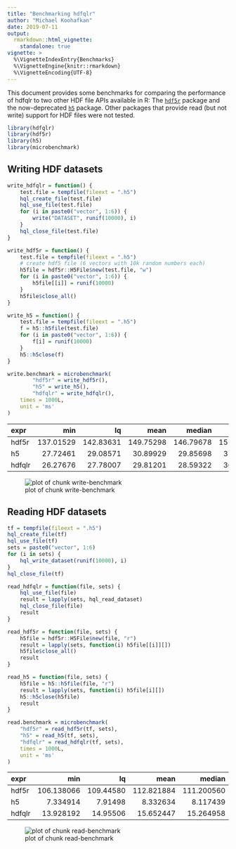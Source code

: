 ```yaml
---
title: "Benchmarking hdfqlr"
author: "Michael Koohafkan"
date: 2019-07-11
output: 
  rmarkdown::html_vignette:
    standalone: true
vignette: >
  %\VignetteIndexEntry{Benchmarks}
  %\VignetteEngine{knitr::rmarkdown}
  %\VignetteEncoding{UTF-8}
---
```


This document provides some benchmarks for comparing the performance
of hdfqlr to two other HDF file APIs available in R: The 
[`hdf5r`](https://cran.r-project.org/package=hdf5r) package 
and the now-deprecated
[`h5`](https://cran.r-project.org/package=h5) package. 
Other packages that provide read (but not write) support for HDF files
were not tested.




```r
library(hdfqlr)
library(hdf5r)
library(h5)
library(microbenchmark)
```


## Writing HDF datasets


```r
write_hdfqlr = function() {
	test.file = tempfile(fileext = ".h5")
	hql_create_file(test.file)
	hql_use_file(test.file)
	for (i in paste0("vector", 1:6)) {
		write("DATASET", runif(10000), i)
	}
	hql_close_file(test.file)
}

write_hdf5r = function() {
	test.file = tempfile(fileext = ".h5")
	# create hdf5 file (6 vectors with 10k random numbers each)
	h5file = hdf5r::H5File$new(test.file, "w")
	for (i in paste0("vector", 1:6)) {
		h5file[[i]] = runif(10000)
	}
	h5file$close_all()
}

write_h5 = function() {
	test.file = tempfile(fileext = ".h5")
	f = h5::h5file(test.file)
	for (i in paste0("vector", 1:6)) {
		f[i] = runif(10000)
	}
	h5::h5close(f)
}

write.benchmark = microbenchmark(
		"hdf5r" = write_hdf5r(),
		"h5" = write_h5(),
		"hdfqlr" = write_hdfqlr(),
	times = 1000L,
	unit = 'ms'
)
```


|expr   |       min|        lq|      mean|    median|        uq|      max| neval|
|:------|---------:|---------:|---------:|---------:|---------:|--------:|-----:|
|hdf5r  | 137.01529| 142.83631| 149.75298| 146.79678| 151.55699| 460.1412|  1000|
|h5     |  27.72461|  29.08571|  30.89929|  29.85698|  31.29489| 156.5213|  1000|
|hdfqlr |  26.27676|  27.78007|  29.81201|  28.59322|  30.40774| 139.9679|  1000|

![plot of chunk write-benchmark](./write-benchmark-1.png)



## Reading HDF datasets


```r
tf = tempfile(fileext = ".h5")
hql_create_file(tf)
hql_use_file(tf)
sets = paste0("vector", 1:6)
for (i in sets) {
	hql_write_dataset(runif(10000), i)
}
hql_close_file(tf)

read_hdfqlr = function(file, sets) {
	hql_use_file(file)
	result = lapply(sets, hql_read_dataset)
	hql_close_file(file)
	result
}

read_hdf5r = function(file, sets) {
	h5file = hdf5r::H5File$new(file, "r")
	result = lapply(sets, function(i) h5file[[i]][])
	h5file$close_all()
	result
}

read_h5 = function(file, sets) {
	h5file = h5::h5file(file, "r")
	result = lapply(sets, function(i) h5file[i][])
	h5::h5close(h5file)
	result
}

read.benchmark = microbenchmark(
	"hdf5r" = read_hdf5r(tf, sets),
	"h5" = read_h5(tf, sets),
	"hdfqlr" = read_hdfqlr(tf, sets),
	times = 1000L,
	unit = 'ms'
)
```


|expr   |        min|        lq|       mean|     median|         uq|       max| neval|
|:------|----------:|---------:|----------:|----------:|----------:|---------:|-----:|
|hdf5r  | 106.138066| 109.44580| 112.821884| 111.200560| 114.180845| 197.76754|  1000|
|h5     |   7.334914|   7.91498|   8.332634|   8.117439|   8.350525|  29.06353|  1000|
|hdfqlr |  13.928192|  14.95506|  15.652447|  15.264958|  15.749835|  55.47240|  1000|

![plot of chunk read-benchmark](./read-benchmark-1.png)
